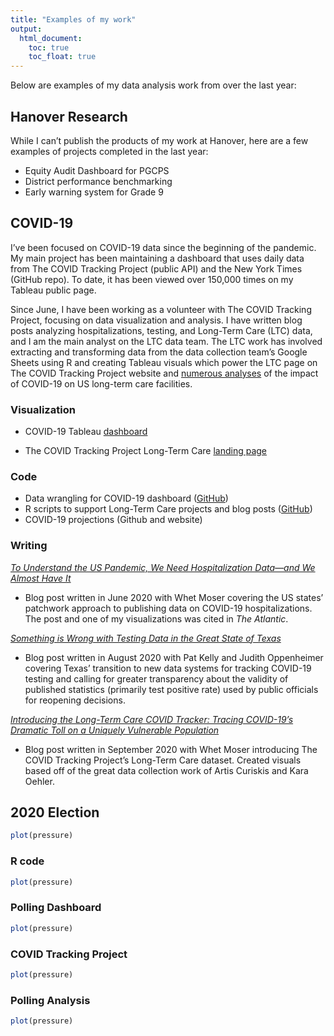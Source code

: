 ```yaml
---
title: "Examples of my work"
output:
  html_document:
    toc: true
    toc_float: true
---
```

Below are examples of my data analysis work from over the last year: 


## Hanover Research
While I can't publish the products of my work at Hanover, here are a few examples of projects completed in the last year:

* Equity Audit Dashboard for PGCPS
* District performance benchmarking
* Early warning system for Grade 9


## COVID-19
I've been focused on COVID-19 data since the beginning of the pandemic. My main project has been maintaining a dashboard that uses daily data from The COVID Tracking Project (public API) and the New York Times (GitHub repo). To date, it has been viewed over 150,000 times on my Tableau public page. <br> 

Since June, I have been working as a volunteer with The COVID Tracking Project, focusing on data visualization and analysis. I have written blog posts analyzing hospitalizations, testing, and Long-Term Care (LTC) data, and I am the main analyst on the LTC data team. The LTC work has involved extracting and transforming data from the data collection team's Google Sheets using R and creating Tableau visuals which power the LTC page on The COVID Tracking Project website and [numerous analyses](https://covidtracking.com/blog/category/long-term-care) of the impact of COVID-19 on US long-term care facilities.

### Visualization
* COVID-19 Tableau [dashboard](https://public.tableau.com/profile/ckelly2528#!/vizhome/COVIDDashboard-Public/NationalOverview)

* The COVID Tracking Project Long-Term Care [landing page](https://covidtracking.com/data/longtermcare)


### Code
* Data wrangling for COVID-19 dashboard ([GitHub](https://github.com/ckelly17/Coronavirus-Dashboard)) 
* R scripts to support Long-Term Care projects and blog posts ([GitHub](https://github.com/ckelly17/Covid-Tracking-Project))
* COVID-19 projections (Github and website)


### Writing
*[To Understand the US Pandemic, We Need Hospitalization Data—and We Almost Have It](https://covidtracking.com/blog/hospitalization-data)*

* Blog post written in June 2020 with Whet Moser covering the US states' patchwork approach to publishing data on COVID-19 hospitalizations. The post and one of my visualizations was cited in *The Atlantic*.

*[Something is Wrong with Testing Data in the Great State of Texas](https://covidtracking.com/blog/something-is-wrong-with-testing-data-in-the-great-state-of-texas])* 

* Blog post written in August 2020 with Pat Kelly and Judith Oppenheimer covering Texas' transition to new data systems for tracking COVID-19 testing and calling for greater transparency about the validity of published statistics (primarily test positive rate) used by public officials for reopening decisions.

*[Introducing the Long-Term Care COVID Tracker: Tracing COVID-19’s Dramatic Toll on a Uniquely Vulnerable Population](https://covidtracking.com/blog/long-term-care)*

* Blog post written in September 2020 with Whet Moser introducing The COVID Tracking Project's Long-Term Care dataset. Created visuals based off of the great data collection work of Artis Curiskis and Kara Oehler.

## 2020 Election
```r
plot(pressure)
```

### R code
```r
plot(pressure)
```

### Polling Dashboard



```r
plot(pressure)
```
### COVID Tracking Project
```r
plot(pressure)
```

### Polling Analysis
```r
plot(pressure)
```